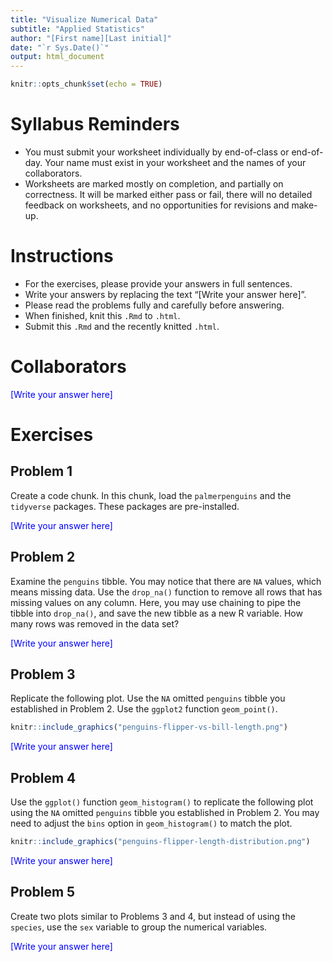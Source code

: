 ---
title: "Visualize Numerical Data"
subtitle: "Applied Statistics"
author: "[First name][Last initial]"
date: "`r Sys.Date()`"
output: html_document
---

```{r setup, include=FALSE}
knitr::opts_chunk$set(echo = TRUE)
```

# Syllabus Reminders

* You must submit your worksheet individually by end-of-class or end-of-day. Your name must exist in your worksheet and the names of your collaborators.
* Worksheets are marked mostly on completion, and partially on correctness. It will be marked either pass or fail, there will no detailed feedback on worksheets, and no opportunities for revisions and make-up.

# Instructions

* For the exercises, please provide your answers in full sentences.
* Write your answers by replacing the text "[Write your answer here]".
* Please read the problems fully and carefully before answering.
* When finished, knit this `.Rmd` to `.html`.
* Submit this `.Rmd` and the recently knitted `.html`.

# Collaborators

::: {style="color: blue;"}
[Write your answer here]
:::

# Exercises

## Problem 1

Create a code chunk. In this chunk, load the `palmerpenguins` and the `tidyverse` packages. These packages are pre-installed.

::: {style="color: blue;"}
[Write your answer here]
:::

## Problem 2

Examine the `penguins` tibble. You may notice that there are `NA` values, which means missing data. Use the `drop_na()` function to remove all rows that has missing values on any column. Here, you may use chaining to pipe the tibble into `drop_na()`, and save the new tibble as a new R variable. How many rows was removed in the data set?

::: {style="color: blue;"}
[Write your answer here]
:::

## Problem 3

Replicate the following plot. Use the `NA` omitted `penguins` tibble you established in Problem 2. Use the `ggplot2` function `geom_point()`.

```{r penguins-flipper-vs-bill-length, echo=FALSE, fig.align='center', out.width = '70%'}
knitr::include_graphics("penguins-flipper-vs-bill-length.png")
```

::: {style="color: blue;"}
[Write your answer here]
:::

## Problem 4

Use the `ggplot()` function `geom_histogram()` to replicate the following plot using the `NA` omitted `penguins` tibble you established in Problem 2. You may need to adjust the `bins` option in `geom_histogram()` to match the plot.

```{r penguins-flipper-length-distribution, echo=FALSE, fig.align='center', out.width = '70%'}
knitr::include_graphics("penguins-flipper-length-distribution.png")
```

::: {style="color: blue;"}
[Write your answer here]
:::

## Problem 5

Create two plots similar to Problems 3 and 4, but instead of using the `species`, use the `sex` variable to group the numerical variables.

::: {style="color: blue;"}
[Write your answer here]
:::
